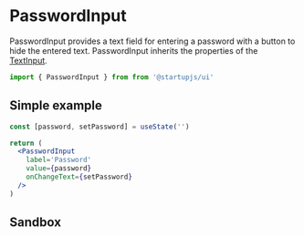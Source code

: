 
# PasswordInput

PasswordInput provides a text field for entering a password with a button to hide the entered text.
PasswordInput inherits the properties of the [TextInput](/docs/forms/TextInput).

```jsx
import { PasswordInput } from from '@startupjs/ui'
```

## Simple example

```jsx example
const [password, setPassword] = useState('')

return (
  <PasswordInput
    label='Password'
    value={password}
    onChangeText={setPassword}
  />
)
```

## Sandbox

<Sandbox Component={PasswordInput} />
